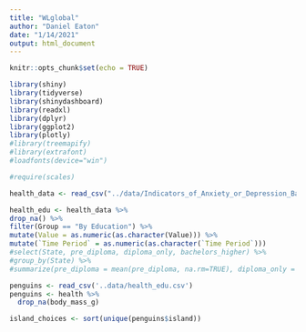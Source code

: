 ```yaml
---
title: "WLglobal"
author: "Daniel Eaton"
date: "1/14/2021"
output: html_document
---
```


```r
knitr::opts_chunk$set(echo = TRUE)
```

```r
library(shiny)
library(tidyverse)
library(shinydashboard)
library(readxl)
library(dplyr)
library(ggplot2)
library(plotly)
#library(treemapify)
#library(extrafont)
#loadfonts(device="win")

#require(scales)
```

```r
health_data <- read_csv("../data/Indicators_of_Anxiety_or_Depression_Based_on_Reported_Frequency_of_Symptoms_During_Last_7_Days.csv")
```

```r
health_edu <- health_data %>%
drop_na() %>%
filter(Group == "By Education") %>%
mutate(Value = as.numeric(as.character(Value))) %>%
mutate(`Time Period` = as.numeric(as.character(`Time Period`)))
#select(State, pre_diploma, diploma_only, bachelors_higher) %>%
#group_by(State) %>%
#summarize(pre_diploma = mean(pre_diploma, na.rm=TRUE), diploma_only = mean(diploma_only, na.rm=TRUE), bachelors_higher = mean(bachelors_higher, na.rm=TRUE))
```

```r
penguins <- read_csv('..data/health_edu.csv') 
penguins <- health %>% 
  drop_na(body_mass_g)

island_choices <- sort(unique(penguins$island))
```
